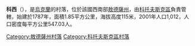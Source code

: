 {{coord|47|41|22|N|29|29|52|E|scale:30000|display=title}}

'''科西'''（{{lang-uk|Коси}}），是[[烏克蘭|烏克蘭]]的村落，位於該國西南部[[敖德薩州|敖德薩州]]，由[[科托夫斯克區|科托夫斯克區]]負責管轄，始建於1787年，面積1.85平方公里，海拔高度115米，2001年人口1,012，人口密度每平方公里547.03人。

{{DEFAULTSORT:Коси}}
[[Category:敖德薩州村落|Category:敖德薩州村落]]
[[Category:科托夫斯克區村落|Category:科托夫斯克區村落]]


{{Odessa-geo-stub}}